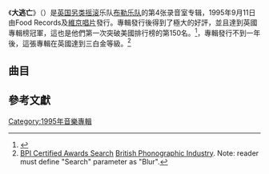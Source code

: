{{about|英國布勒樂隊音樂專輯|美國1963年的一部電影|第三集中營}}
{{Infobox album
| Name        = 大逃亡
| Type        = studio
| Artist      = [[布勒乐队|布勒乐队]]
| Cover       = Blur thegreatescape.png
| Released    = 1995年9月11日
| Recorded    = 1995年1到5月，<br/>倫敦Maison Rouge，聯排別墅工作室
| Genre       = [[英伦摇滚|英伦摇滚]]
| Length      = 56:56
| Label       = [[Food_Records|Food]], [[Virgin_Records|Virgin]]
| Producer    = [[Stephen_Street|Stephen Street]]
| Last album  = [[居無定所|居無定所]]<br />（1994年）
| This album  = '''大逃亡'''<br />（1995年）
| Next album  = [[布勒|布勒]]<br />（1997年）
 {{Singles
  | Name           = The Great Escape
  | Type           = studio
  | single 1       = Country House
  | single 1 date  = 1995年8月14日
  | single 2       = The Universal
  | single 2 date  = 1995年11月13日
  | single 3       = Stereotypes (song)|Stereotypes
  | single 3 date  = 1996年2月12日
  | single 4       = Charmless Man
  | single 4 date  = 1996年4月29日
  | single 5       = It Could Be You
  | single 5 date  = 1996年5月22日（日本）
  }}
}}

{{Album ratings
|rev1=[[Allmusic|Allmusic]]
|rev1Score={{Rating|4.5|5}}<ref>{{Allmusic|class=album|id=r220794|first=Stephen Thomas |last=Erlewine}}</ref>
|rev2=''[[NME|NME]]''
|rev2Score=(9/10)<ref>{{Cite web |url=http://vblurpage.com/articles/albums/escape_nme.htm |title=NME review |access-date=2015-05-30 |archive-url=https://web.archive.org/web/20150327014710/http://vblurpage.com/articles/albums/escape_nme.htm |archive-date=2015-03-27 |dead-url=yes }}</ref>
| rev3 = [[Pitchfork_Media|Pitchfork Media]]
| rev3Score = (8.2/10)<ref>{{Cite web |url=http://pitchfork.com/reviews/albums/16877-blur-21/ |title=Pitchfork review |access-date=2015-05-30 |archive-date=2015-11-16 |archive-url=https://web.archive.org/web/20151116222148/http://pitchfork.com/reviews/albums/16877-blur-21/ |dead-url=no }}</ref>
|rev4=''[[Q_(magazine)|Q]]''
|rev4Score={{Rating|5|5}}<ref>{{cite web |last=Clements |first=Paul |url=http://www.telegraph.co.uk/culture/music/rockandjazzmusic/3703507/Blur-the-Britpop-boys-are-back-but-do-we-want-them.html |title=Blur: the Britpop boys are back, but do we want them? |publisher=Telegraph |date=10 December 2008 |accessdate=21 August 2009 |archive-date=2012-08-09 |archive-url=https://www.webcitation.org/69nSiSCXK?url=http://www.telegraph.co.uk/culture/music/rockandjazzmusic/3703507/Blur-the-Britpop-boys-are-back-but-do-we-want-them.html |dead-url=no }}</ref>
|rev5=Robert Christgau
|rev5Score={{Rating-Christgau|neither}}<ref>{{Cite web |url=http://www.robertchristgau.com/get_artist.php?name=blur |title=Robert Christgau review |access-date=2015-05-30 |archive-date=2020-09-29 |archive-url=https://web.archive.org/web/20200929171056/http://www.robertchristgau.com/get_artist.php?name=blur |dead-url=no }}</ref>
|rev6=''The Rolling Stone Album Guide''
|rev6Score={{Rating|4.5|5}}<ref>{{Cite web |url=http://acclaimedmusic.net/Current/A941.htm |title=Rolling Stone Album Guide |accessdate=2015-05-30 |archive-date=2011-07-06 |archive-url=https://web.archive.org/web/20110706135738/http://www.acclaimedmusic.net/Current/A941.htm |dead-url=yes }}</ref>
}}

《'''大逃亡'''》（{{lang-en|''The Great Escape''}}）是[[英国|英国]][[另类摇滚|另类摇滚]]乐队[[布勒乐队|布勒乐队]]的第4张录音室专辑，1995年9月11日由Food Records及[[維京唱片|維京唱片]]發行。專輯發行後得到了極大的好評，並且達到英國專輯榜冠軍，這也是他們第一次突破美國排行榜的第150名。<ref>{{cite web |url={{BillboardURLbyName|artist=blur|chart=Billboard 200}} |title=Blur Album & Song Chart History |work=[[告示牌_(雜誌)|Billboard]] |accessdate=19 December 2011}}</ref>，專輯發行不到一年後，這張專輯在英國達到三白金等級。<ref>[http://www.bpi.co.uk/certifiedawards/search.aspx BPI Certified Awards Search] {{Wayback|url=http://www.bpi.co.uk/certifiedawards/search.aspx |date=20171006162141 }} [[British_Phonographic_Industry|British Phonographic Industry]]. Note: reader must define "Search" parameter as "Blur".</ref>

==曲目==

{{track listing
| all_writing  = [[戴蒙·亞邦|戴蒙·亞邦]]、[[葛拉罕·卡克森|葛拉罕·卡克森]]、[[艾力克斯·詹姆斯|艾力克斯·詹姆斯]] 和 [[戴夫·朗崔|戴夫·朗崔]]
| title1   = Stereotypes
| length1  = 3:10
| title2   = Country House
| length2  = 3:57
| title3   = Best Days
| length3  = 4:49
| title4   = Charmless Man
| length4  = 3:34
| title5   = Fade Away
| length5  = 4:19
| title6   = Top Man
| length6  = 4:00
| title7   = The Universal
| length7  = 3:58
| title8   = Mr. Robinson's Quango
| length8  = 4:02
| title9   = He Thought of Cars
| length9  = 4:15
| title10  = It Could Be You
| length10 = 3:14
| title11  = Ernold Same
| note11   = feauring Ken Livingstone
| length11 = 2:07
| title12  = Globe Alone
| length12 = 2:23
| title13  = Dan Abnormal
| length13 = 3:24
| title14  = Entertain Me
| length14 = 4:19
| title15  = Yuko and Hiro
| length15 = 5:24
}}
{{track listing
| headline = 日本版加贈歌曲
| title16  = Ultranol
| length16 = 2:41
| title17  = No Monsters in Me
| length17 = 5:14
}}


==參考文獻==
{{reflist|30em}}

{{Blur}}

[[Category:1995年音樂專輯|Category:1995年音樂專輯]]